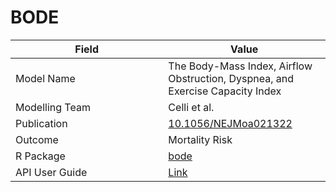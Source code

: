 # BODE

| Field         | Value         |
| ------------- |-------------- |
| Model Name    | The Body-Mass Index, Airflow Obstruction, Dyspnea, and Exercise Capacity Index |
| Modelling Team| Celli et al.|
| Publication   | [10.1056/NEJMoa021322](https://doi.org/10.1056/NEJMoa021322)|
| Outcome       | Mortality Risk |
| R Package     | [bode](https://github.com/resplab/bode)|
| API User Guide| [Link](https://resplab.github.io/prismguide/api-users-guide.html#bode)          |
